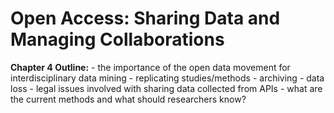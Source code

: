 # Open Access: Sharing Data and Managing Collaborations

**Chapter 4 Outline:**
- the importance of the open data movement for interdisciplinary data mining
  - replicating studies/methods
  - archiving
  - data loss
- legal issues involved with sharing data collected from APIs
- what are the current methods and what should researchers know?
